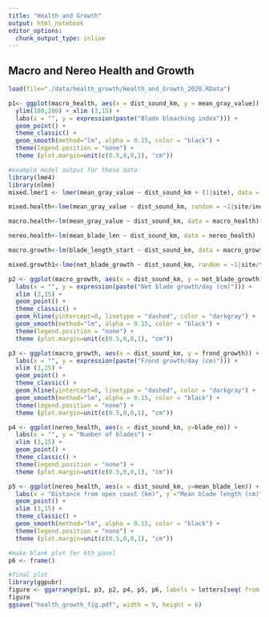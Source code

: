 ```yaml
---
title: "Health and Growth"
output: html_notebook
editor_options: 
  chunk_output_type: inline
---
```


## Macro and Nereo Health and Growth

```r
load(file="./data/health_growth/Health_and_Growth_2020.RData")

p1<- ggplot(macro_health, aes(x = dist_sound_km, y = mean_gray_value)) +
  ylim(100,200) + xlim (3,15) +
  labs(x = "", y = expression(paste("Blade bleaching index"))) +
  geom_point() +
  theme_classic() +
  geom_smooth(method="lm", alpha = 0.15, color = "black") +
  theme(legend.position = "none") +
  theme (plot.margin=unit(c(0.5,0,0,1), "cm"))

#example model output for these data
library(lme4)
library(nlme)
mixed.lmer1 <- lmer(mean_gray_value ~ dist_sound_km + (1|site), data = macro_health)

mixed.health<-lme(mean_gray_value ~ dist_sound_km, random = ~1|site/ind_no, data = macro_health)

macro.health<-lm(mean_gray_value ~ dist_sound_km, data = macro_health)

nereo.health<-lm(mean_blade_len ~ dist_sound_km, data = nereo_health)

macro.growth<-lm(blade_length_start ~ dist_sound_km, data = macro_growth)

mixed.growth1<-lme(net_blade_growth ~ dist_sound_km, random = ~1|site/tag_no, data = filter(macro_growth, net_blade_growth != "NA"))

p2 <- ggplot(macro_growth, aes(x = dist_sound_km, y = net_blade_growth)) +
  labs(x = "", y = expression(paste("Net blade growth/day (cm)"))) +
  xlim (3,15) +
  geom_point() +
  theme_classic() +
  geom_hline(yintercept=0, linetype = "dashed", color = "darkgray") +
  geom_smooth(method="lm", alpha = 0.15, color = "black") +
  theme(legend.position = "none") +
  theme (plot.margin=unit(c(0.5,0,0,1), "cm"))

p3 <- ggplot(macro_growth, aes(x = dist_sound_km, y = frond_growth)) +
  labs(x = "", y = expression(paste("Frond growth/day (cm)"))) +
  xlim (3,15) +
  geom_point() +
  theme_classic() +
  geom_hline(yintercept=0, linetype = "dashed", color = "darkgray") +
  geom_smooth(method="lm", alpha = 0.15, color = "black") +
  theme(legend.position = "none") +
  theme (plot.margin=unit(c(0.5,0,0,1), "cm"))

p4 <- ggplot(nereo_health, aes(x = dist_sound_km, y=blade_no)) +
  labs(x = "", y = "Number of blades") +
  xlim (3,15) +
  geom_point() +
  theme_classic() +
  theme(legend.position = "none") +
  theme (plot.margin=unit(c(0.5,0,0,1), "cm"))

p5 <- ggplot(nereo_health, aes(x = dist_sound_km, y=mean_blade_len)) +
  labs(x = "Distance from open coast (km)", y ="Mean blade length (cm)") +
  geom_point() +
  xlim (3,15) +
  theme_classic() +
  geom_smooth(method="lm", alpha = 0.15, color = "black") +
  theme(legend.position = "none") +
  theme (plot.margin=unit(c(0.5,0,0,1), "cm"))

#make blank plot for 6th panel
p6 <- frame()

#final plot
library(ggpubr)
figure <- ggarrange(p1, p3, p2, p4, p5, p6, labels = letters[seq( from = 1, to = 6 )],ncol = 3, nrow = 2)
figure
ggsave("health_growth_fig.pdf", width = 9, height = 6)



```
